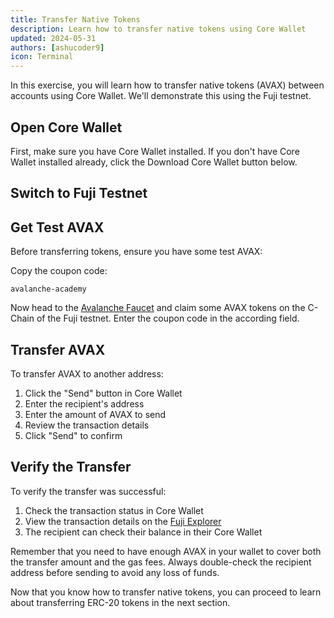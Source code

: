 ```yaml
---
title: Transfer Native Tokens
description: Learn how to transfer native tokens using Core Wallet
updated: 2024-05-31
authors: [ashucoder9]
icon: Terminal
---
```


In this exercise, you will learn how to transfer native tokens (AVAX) between accounts using Core Wallet. We'll demonstrate this using the Fuji testnet.

<Steps>
<Step>

## Open Core Wallet

First, make sure you have Core Wallet installed. If you don't have Core Wallet installed already, click the Download Core Wallet button below.

<ToolboxMdxWrapper />

</Step>
<Step>

## Switch to Fuji Testnet

<ToolboxMdxWrapper enforceChainId={43113} />

</Step>
<Step>

## Get Test AVAX

Before transferring tokens, ensure you have some test AVAX:

Copy the coupon code:

```
avalanche-academy
```

Now head to the [Avalanche Faucet](https://core.app/tools/testnet-faucet/?subnet=c&token=c) and claim some AVAX tokens on the C-Chain of the Fuji testnet. Enter the coupon code in the according field.

</Step>
<Step>

## Transfer AVAX

To transfer AVAX to another address:

1. Click the "Send" button in Core Wallet
2. Enter the recipient's address
3. Enter the amount of AVAX to send
4. Review the transaction details
5. Click "Send" to confirm

</Step>
<Step>

## Verify the Transfer

To verify the transfer was successful:

1. Check the transaction status in Core Wallet
2. View the transaction details on the [Fuji Explorer](https://testnet.snowtrace.io)
3. The recipient can check their balance in their Core Wallet

</Step>
</Steps>

<Callout>
Remember that you need to have enough AVAX in your wallet to cover both the transfer amount and the gas fees. Always double-check the recipient address before sending to avoid any loss of funds.
</Callout>

Now that you know how to transfer native tokens, you can proceed to learn about transferring ERC-20 tokens in the next section.
